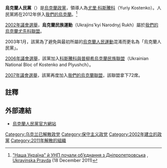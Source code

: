 {{Infobox Political Party
|country=烏克蘭
| party_name = 烏克蘭人民黨
| name_native = Українська Народна Партія
| party_logo = [[File:Ukrainian_Peoples_Party_logo.png|File:Ukrainian Peoples Party logo.png]]
| leader = [[尤里·科斯騰科|尤里·科斯騰科]]<ref>[http://www.interfax.com.ua/eng/main/2364/ Yuschenko might submit question of electing president in parliament for referendum, says UNP leader], [[烏克蘭國際文傳電訊社|烏克蘭國際文傳電訊社]] (06-12-2008)</ref><ref>[http://www.interfax.com.ua/eng/main/22876/ Ukrainian People’s Party nominates its leader Kostenko for president], [[烏克蘭國際文傳電訊社|烏克蘭國際文傳電訊社]] (2009-10-24)</ref>
| foundation = 2002年
| dissolution =2011年12月開始進行合併<ref name=process/>
| merged = [[我們的烏克蘭|我們的烏克蘭]]<ref name=process/>
| ideology = [[保守主義|保守主義]]<br />[[民族保守主義|民族保守主義]]<br />[[烏克蘭民族主義|烏克蘭民族主義]]
| international = 無
| position = [[中間偏右|中間偏右]]<ref>[http://www.kyivpost.com/news/politics/detail/95008/ Ukrainian People's Party offers to unite with center-right forces], [[Kyiv_Post|Kyiv Post]] (17 January 2011)</ref>
| colours = 藍色
|colorcode = blue
| headquarters = [[烏克蘭|烏克蘭]][[基輔|基輔]]
| website = http://www.unp.ua/
}}
'''烏克蘭人民黨'''（{{lang-uk|Українська Народна Партія; Ukrains'ka Narodna Partiya}}）是[[烏克蘭|烏克蘭]][[政黨|政黨]]，領導人為[[尤里·科斯騰科|尤里·科斯騰科]]（Yuriy Kostenko）。人民黨將在2012年併入[[我們的烏克蘭|我們的烏克蘭]]。<ref name=process>{{uk icon}} [http://www.pravda.com.ua/news/2011/12/18/6846740/ "Наша Україна" й УНП почали об’єднання з Дніпропетровська] {{Wayback|url=http://www.pravda.com.ua/news/2011/12/18/6846740/ |date=20160304061313 }}, [[Ukrayinska_Pravda|Ukrayinska Pravda]] (18 December 2011)</ref>

[[2002年烏克蘭議會選舉|2002年議會選舉]]，'''烏克蘭民族運動'''（Ukrajins'kyi Narodnyj Rukh）屬於[[我們的烏克蘭－人民自衛聯盟|我們的烏克蘭尤先科聯盟]]。

2003年1月，該黨為了避免與最初所屬的[[烏克蘭人民運動|烏克蘭人民運動]]混淆而更名為「烏克蘭人民黨」。

[[2006年烏克蘭議會選舉|2006年議會選舉]]，該黨加入[[科斯騰科與普柳希烏克蘭民族聯盟|科斯騰科與普柳希烏克蘭民族聯盟]]（Ukrainian National Bloc of Kostenko and Plyushch）。

[[2007年烏克蘭議會選舉|2007年議會選舉]]，該黨再度加入[[我們的烏克蘭－人民自衛聯盟|我們的烏克蘭聯盟]]，該聯盟拿下72席。

==註釋==
{{reflist}}

==外部連結==
*{{uk icon}} [https://web.archive.org/web/20071002062755/http://www.unp-ua.org/ 烏克蘭人民黨官方網站]
{{乌克兰政党}}
[[Category:乌克兰已解散政党|Category:乌克兰已解散政党]]
[[Category:保守主义政党|Category:保守主义政党]]
[[Category:2002年建立的政黨|Category:2002年建立的政黨]]
[[Category:2011年解散的組織|Category:2011年解散的組織]]

{{Political party-stub}}